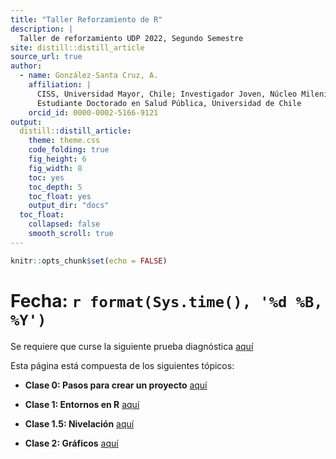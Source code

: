 ```yaml
---
title: "Taller Reforzamiento de R"
description: |
  Taller de reforzamiento UDP 2022, Segundo Semestre
site: distill::distill_article
source_url: true
author:
  - name: González-Santa Cruz, A. 
    affiliation: |
      CISS, Universidad Mayor, Chile; Investigador Joven, Núcleo Milenio nDP;
      Estudiante Doctorado en Salud Pública, Universidad de Chile
    orcid_id: 0000-0002-5166-9121
output:
  distill::distill_article:
    theme: theme.css
    code_folding: true
    fig_height: 6
    fig_width: 8
    toc: yes
    toc_depth: 5
    toc_float: yes
    output_dir: "docs"
  toc_float:
    collapsed: false
    smooth_scroll: true
---
```


```r
knitr::opts_chunk$set(echo = FALSE)

```

# Fecha: `r format(Sys.time(), '%d %B, %Y')`

Se requiere que curse la siguiente prueba diagnóstica [aquí](https://agscl2.shinyapps.io/Taller/)

Esta página está compuesta de los siguientes tópicos:

- **Clase 0: Pasos para crear un proyecto** [aquí](proyecto.html)

- **Clase 1: Entornos en R** [aquí](Clase-1.html)

- **Clase 1.5: Nivelación** [aquí](Clase-1-5.html)

- **Clase 2: Gráficos** [aquí](Clase-2.html)
